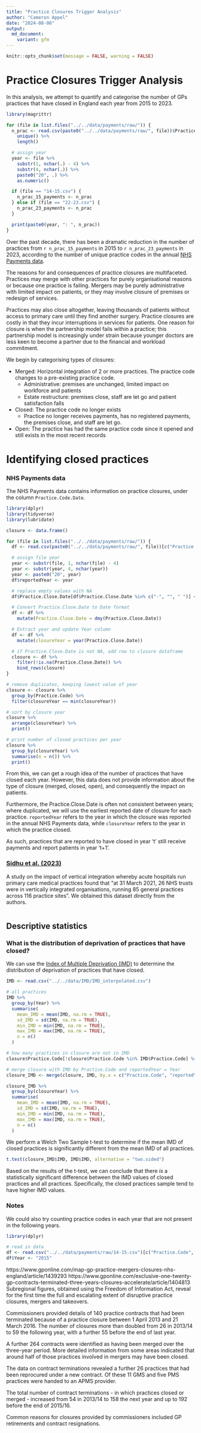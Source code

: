 ```yaml
---
title: "Practice Closures Trigger Analysis"
author: "Cameron Appel"
date: "2024-08-06"
output: 
  md_document:
    variant: gfm
---
```


```r
knitr::opts_chunk$set(message = FALSE, warning = FALSE)
```

# Practice Closures Trigger Analysis
In this analysis, we attempt to quantify and categorise the number of GPs practices that have closed in England each year from 2015 to 2023.

```r
library(magrittr)

for (file in list.files("../../data/payments/raw/")) {
  n_prac <- read.csv(paste0("../../data/payments/raw/", file))$Practice.Code %>%
    unique() %>%
    length()

  # assign year
  year <- file %>%
    substr(1, nchar(.) - 4) %>%
    substr(4, nchar(.)) %>%
    paste0("20", .) %>%
    as.numeric()

  if (file == "14-15.csv") {
    n_prac_15_payments <- n_prac
  } else if (file == "22-23.csv") {
    n_prac_23_payments <- n_prac
  }

  print(paste0(year, ": ", n_prac))
}
```
Over the past decade, there has been a dramatic reduction in the number of practices from `r n_prac_15_payments` in 2015 to `r n_prac_23_payments` in 2023, according to the number of unique practice codes in the annual [NHS Payments data](https://github.com/camappel/HEEC/tree/main/data/payments).

The reasons for and consequences of practice closures are multifaceted. Practices may merge with other practices for purely organisational reasons or because one practice is failing. Mergers may be purely administrative with limited impact on patients, or they may involve closure of premises or redesign of services.

Practices may also close altogether, leaving thousands of patients without access to primary care until they find another surgery. Practice closures are costly in that they incur interruptions in services for patients. One reason for closure is when the partnership model fails within a practice; this partnership model is increasingly under strain because younger doctors are less keen to become a partner due to the financial and workload commitment.

We begin by categorising types of closures:

* Merged: Horizontal integration of 2 or more practices. The practice code changes to a pre-existing practice code.
  +	Administrative: premises are unchanged, limited impact on workforce and patients
  +	Estate restructure: premises close, staff are let go and patient satisfaction falls

* Closed: The practice code no longer exists
  + Practice no longer receives payments, has no registered payments, the premises close, and staff are let go.

* Open: The practice has had the same practice code since it opened and still exists in the most recent records

# Identifying closed practices
### NHS Payments data
The NHS Payments data contains information on practice closures, under the column `Practice.Code.Date`.

```r
library(dplyr)
library(tidyverse)
library(lubridate)

closure <- data.frame()

for (file in list.files("../../data/payments/raw/")) {
  df <- read.csv(paste0("../../data/payments/raw/", file))[c("Practice.Code", "Practice.Close.Date")]

  # assign file year
  year <- substr(file, 1, nchar(file) - 4)
  year <- substr(year, 4, nchar(year))
  year <- paste0("20", year)
  df$reportedYear <- year

  # replace empty values with NA
  df$Practice.Close.Date[df$Practice.Close.Date %in% c("-", "", " ")] <- NA

  # Convert Practice.Close.Date to Date format
  df <- df %>%
    mutate(Practice.Close.Date = dmy(Practice.Close.Date))

  # Extract year and update Year column
  df <- df %>%
    mutate(closureYear = year(Practice.Close.Date))

  # if Practice.Close.Date is not NA, add row to closure dataframe
  closure <- df %>%
    filter(!is.na(Practice.Close.Date)) %>%
    bind_rows(closure)
}

# remove duplicates, keeping lowest value of year
closure <- closure %>%
  group_by(Practice.Code) %>%
  filter(closureYear == min(closureYear))

# sort by closure year
closure %>%
  arrange(closureYear) %>%
  print()

# print number of closed practices per year
closure %>%
  group_by(closureYear) %>%
  summarise(n = n()) %>%
  print()
```

From this, we can get a rough idea of the number of practices that have closed each year. However, this data does not provide information about the type of closure (merged, closed, open), and consequently the impact on patients.

Furthermore, the Practice.Close.Date is often not consistent between years; where duplicated, we will use the earliest reported date of closure for each practice. `reportedYear` refers to the year in which the closure was reported in the annual NHS Payments data, while `closureYear` refers to the year in which the practice closed.

As such, practices that are reported to have closed in year 't' still receive payments and report patients in year 't+1'.

### [Sidhu et al. (2023)](https://www.journalslibrary.nihr.ac.uk/hsdr/PRWQ4012/#/bn1)
A study on the impact of vertical integration whereby acute hospitals run primary care medical practices found that "at 31 March 2021, 26 NHS trusts were in vertically integrated organisations, running 85 general practices across 116 practice sites". We obtained this dataset directly from the authors.

```r

```



## Descriptive statistics
### What is the distribution of deprivation of practices that have closed?
We can use the [Index of Multiple Deprivation (IMD)](https://github.com/HealthEquityEvidenceCentre/HEEC/tree/main/data/IMD) to determine the distribution of deprivation of practices that have closed.
```r
IMD <- read.csv("../../data/IMD/IMD_interpolated.csv")

# all practices
IMD %>%
  group_by(Year) %>%
  summarise(
    mean_IMD = mean(IMD, na.rm = TRUE),
    sd_IMD = sd(IMD, na.rm = TRUE),
    min_IMD = min(IMD, na.rm = TRUE),
    max_IMD = max(IMD, na.rm = TRUE),
    n = n()
  )

# how many practices in closure are not in IMD
closure$Practice.Code[!closure$Practice.Code %in% IMD$Practice.Code] %>% length()

# merge closure with IMD by Practice.Code and reportedYear = Year
closure_IMD <- merge(closure, IMD, by.x = c("Practice.Code", "reportedYear"), by.y = c("Practice.Code", "Year"))

closure_IMD %>%
  group_by(closureYear) %>%
  summarise(
    mean_IMD = mean(IMD, na.rm = TRUE),
    sd_IMD = sd(IMD, na.rm = TRUE),
    min_IMD = min(IMD, na.rm = TRUE),
    max_IMD = max(IMD, na.rm = TRUE),
    n = n()
  )
```
We perform a Welch Two Sample t-test to determine if the mean IMD of closed practices is significantly different from the mean IMD of all practices.
```r
t.test(closure_IMD$IMD, IMD$IMD, alternative = "two.sided")
```
Based on the results of the t-test, we can conclude that there *is* a statistically significant difference between the IMD values of closed practices and all practices. Specifically, the closed practices sample tend to have higher IMD values.

### Notes
We could also try counting practice codes in each year that are not present in the following years.

```r
library(dplyr)

# read in data
df <- read.csv("../../data/payments/raw/14-15.csv")[c("Practice.Code", "Practice.Open.Date", "Practice.Close.Date")]
df$Year <- "2015"
```

https://www.gponline.com/map-gp-practice-mergers-closures-nhs-england/article/1439293
https://www.gponline.com/exclusive-one-twenty-gp-contracts-terminated-three-years-closures-accelerate/article/1404813
Subregional figures, obtained using the Freedom of Information Act, reveal for the first time the full and escalating extent of disruptive practice closures, mergers and takeovers.

Commissioners provided details of 140 practice contracts that had been terminated because of a practice closure between 1 April 2013 and 21 March 2016. The number of closures more than doubled from 26 in 2013/14 to 59 the following year, with a further 55 before the end of last year.

A further 264 contracts were identified as having been merged over the three-year period. More detailed information from some areas indicated that around half of those practices involved in mergers may have been closed.

The data on contract terminations revealed a further 26 practices that had been reprocured under a new contract. Of these 11 GMS and five PMS practices were handed to an APMS provider.

The total number of contract terminations - in which practices closed or merged - increased from 54 in 2013/14 to 158 the next year and up to 192 before the end of 2015/16.

Common reasons for closures provided by commissioners included GP retirements and contract resignations.
